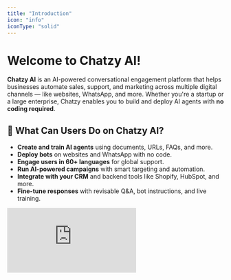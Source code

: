 ```yaml
---
title: "Introduction"
icon: "info"
iconType: "solid" 
---
```



# Welcome to Chatzy AI\!

**Chatzy AI** is an AI-powered conversational engagement platform that helps businesses automate sales, support, and marketing across multiple digital channels — like websites, WhatsApp, and more. Whether you're a startup or a large enterprise, Chatzy enables you to build and deploy AI agents with **no coding required**.

## 🚀 What Can Users Do on Chatzy AI?

-  **Create and train AI agents** using documents, URLs, FAQs, and more.
-  **Deploy bots** on websites and WhatsApp with no code.
-  **Engage users in 60\+ languages** for global support.
-  **Run AI-powered campaigns** with smart targeting and automation.
-  **Integrate with your CRM** and backend tools like Shopify, HubSpot, and more.
-  **Fine-tune responses** with revisable Q&A, bot instructions, and live training.

<iframe 
className="w-full aspect-video rounded-xl" src="https://www.youtube.com/embed/XsG1vbrNZdk?si=ERnseCeV-F4LHmTr" title="YouTube video player" frameborder="0" allow="accelerometer; autoplay; clipboard-write; encrypted-media; gyroscope; picture-in-picture; web-share" referrerpolicy="strict-origin-when-cross-origin" allowfullscreen></iframe>



